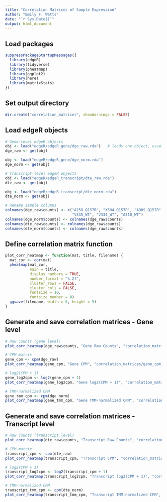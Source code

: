 ```yaml
---
title: "Correlation Matrices of Sample Expression"
author: "Emily F. Watts"
date: "`r Sys.Date()`"
output: html_document
---
```


## Load packages
```r
suppressPackageStartupMessages({
  library(edgeR)
  library(tidyverse)
  library(pheatmap)
  library(ggplot2)
  library(here)
  library(matrixStats)
})
```

## Set output directory
```r
dir.create("correlation_matrices", showWarnings = FALSE)
```

## Load edgeR objects
```r
# Gene-level edgeR objects
obj <- load("edgeR/edgeR_gene/dge_raw.rda")   # loads one object, usually named 'dge'
dge_raw <- get(obj)

obj <- load("edgeR/edgeR_gene/dge_norm.rda")
dge_norm <- get(obj)

# Transcript-level edgeR objects
obj <- load("edgeR/edgeR_transcript/dte_raw.rda")
dte_raw <- get(obj)

obj <- load("edgeR/edgeR_transcript/dte_norm.rda")
dte_norm <- get(obj)

# Rename sample columns
colnames(dge_raw$counts) <- c("A258_Q157R", "X504_Q157R", "A309_Q157R",
                              "V335_WT", "V334_WT", "A310_WT")
colnames(dge_norm$counts) <- colnames(dge_raw$counts)
colnames(dte_raw$counts) <- colnames(dge_raw$counts)
colnames(dte_norm$counts) <- colnames(dge_raw$counts)
```

## Define correlation matrix function
```r
plot_corr_heatmap <- function(mat, title, filename) {
  mat_cor <- cor(mat)
  pheatmap(mat_cor,
           main = title,
           display_numbers = TRUE,
           number_format = "%.2f",
           cluster_rows = FALSE,
           cluster_cols = FALSE,
           fontsize = 10,
           fontsize_number = 8)
  ggsave(filename, width = 6, height = 5)
}
```

## Generate and save correlation matrices - Gene level 
```r
# Raw counts (gene level)
plot_corr_heatmap(dge_raw$counts, "Gene Raw Counts", "correlation_matrices/gene_raw_counts_corr.pdf")

# CPM matrix
gene_cpm <- cpm(dge_raw)
plot_corr_heatmap(gene_cpm, "Gene CPM", "correlation_matrices/gene_cpm_corr.pdf")

# log2(CPM + 1)
gene_log2cpm <- log2(gene_cpm + 1)
plot_corr_heatmap(gene_log2cpm, "Gene log2(CPM + 1)", "correlation_matrices/gene_log2cpm_corr.pdf")

# TMM-normalized CPM
gene_tmm_cpm <- cpm(dge_norm)
plot_corr_heatmap(gene_tmm_cpm, "Gene TMM-normalized CPM", "correlation_matrices/gene_tmm_corr.pdf")
```

## Generate and save correlation matrices - Transcript level
```r
# Raw counts (transcript level)
plot_corr_heatmap(dte_raw$counts, "Transcript Raw Counts", "correlation_matrices/transcript_raw_counts_corr.pdf")

# CPM matrix
transcript_cpm <- cpm(dte_raw)
plot_corr_heatmap(transcript_cpm, "Transcript CPM", "correlation_matrices/transcript_cpm_corr.pdf")

# log2(CPM + 1)
transcript_log2cpm <- log2(transcript_cpm + 1)
plot_corr_heatmap(transcript_log2cpm, "Transcript log2(CPM + 1)", "correlation_matrices/transcript_log2cpm_corr.pdf")

# TMM-normalized CPM
transcript_tmm_cpm <- cpm(dte_norm)
plot_corr_heatmap(transcript_tmm_cpm, "Transcript TMM-normalized CPM", "correlation_matrices/transcript_tmm_corr.pdf")
```

